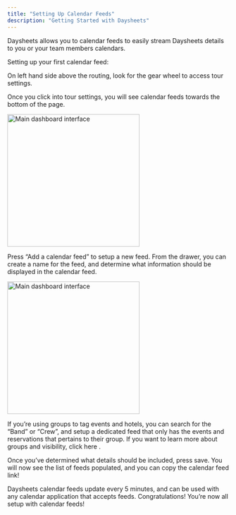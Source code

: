 ```yaml
---
title: "Setting Up Calendar Feeds"
description: "Getting Started with Daysheets"
---
```


Daysheets allows you to calendar feeds to easily stream Daysheets details to you or your team members calendars.

Setting up your first calendar feed:

On left hand side above the routing, look for the gear wheel to access tour settings.

Once you click into tour settings, you will see calendar feeds towards the bottom of the page.

<img
  src="/images/general-guides/setting-up-calendar-feeds/edit-settings.png"
  alt="Main dashboard interface"
  height="300"
  className="rounded-lg"
/>

Press “Add a calendar feed” to setup a new feed. From the drawer, you can create a name for the feed, and determine what information should be displayed in the calendar feed.

<img
  src="/images/general-guides/setting-up-calendar-feeds/edit-cal-feed.png"
  alt="Main dashboard interface"
  height="300"
  className="rounded-lg"
/>

If you’re using groups to tag events and hotels, you can search for the “Band” or “Crew”, and setup a dedicated feed that only has the events and reservations that pertains to their group. If you want to learn more about groups and visibility, click here .

Once you’ve determined what details should be included, press save. You will now see the list of feeds populated, and you can copy the calendar feed link!

Daysheets calendar feeds update every 5 minutes, and can be used with any calendar application that accepts feeds. Congratulations! You’re now all setup with calendar feeds!
